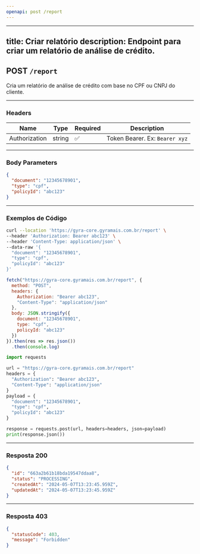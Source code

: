 ```yaml
---
openapi: post /report
---
```




---
title: Criar relatório
description: Endpoint para criar um relatório de análise de crédito.
---

## POST `/report`

Cria um relatório de análise de crédito com base no CPF ou CNPJ do cliente.

---

### Headers

| Name          | Type   | Required | Description                     |
|---------------|--------|----------|---------------------------------|
| Authorization | string | ✅        | Token Bearer. Ex: `Bearer xyz` |

---

### Body Parameters

```json
{
  "document": "12345678901",
  "type": "cpf",
  "policyId": "abc123"
}
```

---

### Exemplos de Código

<CodeGroup>

```bash request.sh
curl --location 'https://gyra-core.gyramais.com.br/report' \
--header 'Authorization: Bearer abc123' \
--header 'Content-Type: application/json' \
--data-raw '{
  "document": "12345678901",
  "type": "cpf",
  "policyId": "abc123"
}'
```

```javascript request.js
fetch("https://gyra-core.gyramais.com.br/report", {
  method: "POST",
  headers: {
    Authorization: "Bearer abc123",
    "Content-Type": "application/json"
  },
  body: JSON.stringify({
    document: "12345678901",
    type: "cpf",
    policyId: "abc123"
  })
}).then(res => res.json())
  .then(console.log)
```

```python request.py
import requests

url = "https://gyra-core.gyramais.com.br/report"
headers = {
  "Authorization": "Bearer abc123",
  "Content-Type": "application/json"
}
payload = {
  "document": "12345678901",
  "type": "cpf",
  "policyId": "abc123"
}

response = requests.post(url, headers=headers, json=payload)
print(response.json())
```

</CodeGroup>

---

### Resposta 200

```json
{
  "id": "663a2b61b18bda19547ddaa8",
  "status": "PROCESSING",
  "createdAt": "2024-05-07T13:23:45.959Z",
  "updatedAt": "2024-05-07T13:23:45.959Z"
}
```

---

### Resposta 403

```json
{
  "statusCode": 403,
  "message": "Forbidden"
}
```